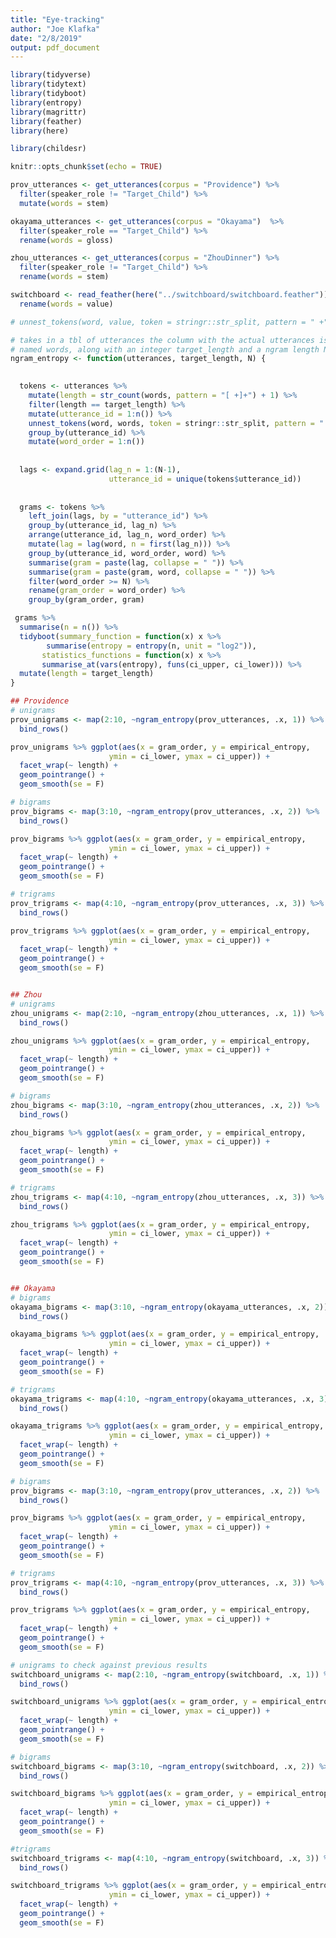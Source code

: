 ```yaml
---
title: "Eye-tracking"
author: "Joe Klafka"
date: "2/8/2019"
output: pdf_document
---
```


```r
library(tidyverse)
library(tidytext)
library(tidyboot)
library(entropy)
library(magrittr)
library(feather)
library(here)

library(childesr)

knitr::opts_chunk$set(echo = TRUE)
```

```r
prov_utterances <- get_utterances(corpus = "Providence") %>% 
  filter(speaker_role != "Target_Child") %>%
  mutate(words = stem)

okayama_utterances <- get_utterances(corpus = "Okayama")  %>% 
  filter(speaker_role == "Target_Child") %>%
  rename(words = gloss)

zhou_utterances <- get_utterances(corpus = "ZhouDinner") %>%
  filter(speaker_role != "Target_Child") %>%
  rename(words = stem)

switchboard <- read_feather(here("../switchboard/switchboard.feather")) %>%
  rename(words = value)
```

```r
# unnest_tokens(word, value, token = stringr::str_split, pattern = " +") 

# takes in a tbl of utterances the column with the actual utterances is 
# named words, along with an integer target_length and a ngram length N.
ngram_entropy <- function(utterances, target_length, N) {

  
  tokens <- utterances %>%
    mutate(length = str_count(words, pattern = "[ +]+") + 1) %>%
    filter(length == target_length) %>%
    mutate(utterance_id = 1:n()) %>%
    unnest_tokens(word, words, token = stringr::str_split, pattern = " +") %>%
    group_by(utterance_id) %>%
    mutate(word_order = 1:n())
  
    
  lags <- expand.grid(lag_n = 1:(N-1), 
                      utterance_id = unique(tokens$utterance_id))
  
  
  grams <- tokens %>%
    left_join(lags, by = "utterance_id") %>%
    group_by(utterance_id, lag_n) %>%
    arrange(utterance_id, lag_n, word_order) %>%
    mutate(lag = lag(word, n = first(lag_n))) %>%
    group_by(utterance_id, word_order, word) %>%
    summarise(gram = paste(lag, collapse = " ")) %>%
    summarise(gram = paste(gram, word, collapse = " ")) %>%
    filter(word_order >= N) %>%
    rename(gram_order = word_order) %>%
    group_by(gram_order, gram)

 grams %>%
  summarise(n = n()) %>%
  tidyboot(summary_function = function(x) x %>% 
        summarise(entropy = entropy(n, unit = "log2")),
       statistics_functions = function(x) x %>%
       summarise_at(vars(entropy), funs(ci_upper, ci_lower))) %>%
  mutate(length = target_length)
}
```

```r
## Providence
# unigrams
prov_unigrams <- map(2:10, ~ngram_entropy(prov_utterances, .x, 1)) %>% 
  bind_rows()

prov_unigrams %>% ggplot(aes(x = gram_order, y = empirical_entropy,
                      ymin = ci_lower, ymax = ci_upper)) +
  facet_wrap(~ length) + 
  geom_pointrange() +
  geom_smooth(se = F)

# bigrams
prov_bigrams <- map(3:10, ~ngram_entropy(prov_utterances, .x, 2)) %>% 
  bind_rows()

prov_bigrams %>% ggplot(aes(x = gram_order, y = empirical_entropy,
                      ymin = ci_lower, ymax = ci_upper)) +
  facet_wrap(~ length) + 
  geom_pointrange() +
  geom_smooth(se = F)

# trigrams
prov_trigrams <- map(4:10, ~ngram_entropy(prov_utterances, .x, 3)) %>% 
  bind_rows()

prov_trigrams %>% ggplot(aes(x = gram_order, y = empirical_entropy,
                      ymin = ci_lower, ymax = ci_upper)) +
  facet_wrap(~ length) + 
  geom_pointrange() +
  geom_smooth(se = F)


## Zhou
# unigrams
zhou_unigrams <- map(2:10, ~ngram_entropy(zhou_utterances, .x, 1)) %>% 
  bind_rows()

zhou_unigrams %>% ggplot(aes(x = gram_order, y = empirical_entropy,
                      ymin = ci_lower, ymax = ci_upper)) +
  facet_wrap(~ length) + 
  geom_pointrange() +
  geom_smooth(se = F)

# bigrams
zhou_bigrams <- map(3:10, ~ngram_entropy(zhou_utterances, .x, 2)) %>% 
  bind_rows()

zhou_bigrams %>% ggplot(aes(x = gram_order, y = empirical_entropy,
                      ymin = ci_lower, ymax = ci_upper)) +
  facet_wrap(~ length) + 
  geom_pointrange() +
  geom_smooth(se = F)

# trigrams
zhou_trigrams <- map(4:10, ~ngram_entropy(zhou_utterances, .x, 3)) %>% 
  bind_rows()

zhou_trigrams %>% ggplot(aes(x = gram_order, y = empirical_entropy,
                      ymin = ci_lower, ymax = ci_upper)) +
  facet_wrap(~ length) + 
  geom_pointrange() +
  geom_smooth(se = F)


## Okayama
# bigrams 
okayama_bigrams <- map(3:10, ~ngram_entropy(okayama_utterances, .x, 2)) %>% 
  bind_rows()

okayama_bigrams %>% ggplot(aes(x = gram_order, y = empirical_entropy,
                      ymin = ci_lower, ymax = ci_upper)) +
  facet_wrap(~ length) + 
  geom_pointrange() +
  geom_smooth(se = F)

# trigrams
okayama_trigrams <- map(4:10, ~ngram_entropy(okayama_utterances, .x, 3)) %>% 
  bind_rows()

okayama_trigrams %>% ggplot(aes(x = gram_order, y = empirical_entropy,
                      ymin = ci_lower, ymax = ci_upper)) +
  facet_wrap(~ length) + 
  geom_pointrange() +
  geom_smooth(se = F)
```

```r
# bigrams
prov_bigrams <- map(3:10, ~ngram_entropy(prov_utterances, .x, 2)) %>% 
  bind_rows()

prov_bigrams %>% ggplot(aes(x = gram_order, y = empirical_entropy,
                      ymin = ci_lower, ymax = ci_upper)) +
  facet_wrap(~ length) + 
  geom_pointrange() +
  geom_smooth(se = F)

# trigrams
prov_trigrams <- map(4:10, ~ngram_entropy(prov_utterances, .x, 3)) %>% 
  bind_rows()

prov_trigrams %>% ggplot(aes(x = gram_order, y = empirical_entropy,
                      ymin = ci_lower, ymax = ci_upper)) +
  facet_wrap(~ length) + 
  geom_pointrange() +
  geom_smooth(se = F)


```

```r
# unigrams to check against previous results
switchboard_unigrams <- map(2:10, ~ngram_entropy(switchboard, .x, 1)) %>% 
  bind_rows()

switchboard_unigrams %>% ggplot(aes(x = gram_order, y = empirical_entropy,
                      ymin = ci_lower, ymax = ci_upper)) +
  facet_wrap(~ length) + 
  geom_pointrange() +
  geom_smooth(se = F)

# bigrams
switchboard_bigrams <- map(3:10, ~ngram_entropy(switchboard, .x, 2)) %>% 
  bind_rows()

switchboard_bigrams %>% ggplot(aes(x = gram_order, y = empirical_entropy,
                      ymin = ci_lower, ymax = ci_upper)) +
  facet_wrap(~ length) + 
  geom_pointrange() +
  geom_smooth(se = F)

#trigrams
switchboard_trigrams <- map(4:10, ~ngram_entropy(switchboard, .x, 3)) %>% 
  bind_rows()

switchboard_trigrams %>% ggplot(aes(x = gram_order, y = empirical_entropy,
                      ymin = ci_lower, ymax = ci_upper)) +
  facet_wrap(~ length) + 
  geom_pointrange() +
  geom_smooth(se = F)
```





















